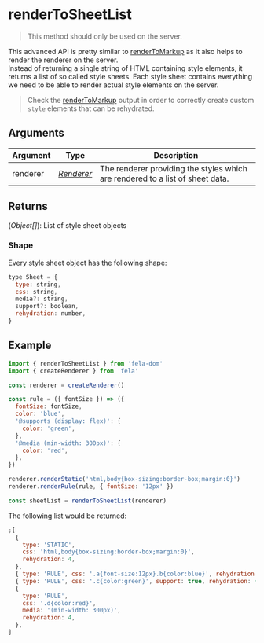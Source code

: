 # renderToSheetList

> This method should only be used on the server.

This advanced API is pretty similar to [renderToMarkup](renderToMarkup.md) as it also helps to render the renderer on the server.<br />
Instead of returning a single string of HTML containing style elements, it returns a list of so called style sheets.
Each style sheet contains everything we need to be able to render actual style elements on the server.

> Check the [renderToMarkup](renderToMarkup.md) output in order to correctly create custom `style` elements that can be rehydrated.

## Arguments

| Argument | Type                              | Description                                                                   |
| -------- | --------------------------------- | ----------------------------------------------------------------------------- |
| renderer | [_Renderer_](../fela/Renderer.md) | The renderer providing the styles which are rendered to a list of sheet data. |

## Returns

(_Object[]_): List of style sheet objects

### Shape

Every style sheet object has the following shape:

```javascript
type Sheet = {
  type: string,
  css: string,
  media?: string,
  support?: boolean,
  rehydration: number,
}
```

## Example

```javascript
import { renderToSheetList } from 'fela-dom'
import { createRenderer } from 'fela'

const renderer = createRenderer()

const rule = ({ fontSize }) => ({
  fontSize: fontSize,
  color: 'blue',
  '@supports (display: flex)': {
    color: 'green',
  },
  '@media (min-width: 300px)': {
    color: 'red',
  },
})

renderer.renderStatic('html,body{box-sizing:border-box;margin:0}')
renderer.renderRule(rule, { fontSize: '12px' })

const sheetList = renderToSheetList(renderer)
```

The following list would be returned:

```javascript
;[
  {
    type: 'STATIC',
    css: 'html,body{box-sizing:border-box;margin:0}',
    rehydration: 4,
  },
  { type: 'RULE', css: '.a{font-size:12px}.b{color:blue}', rehydration: 4 },
  { type: 'RULE', css: '.c{color:green}', support: true, rehydration: 4 },
  {
    type: 'RULE',
    css: '.d{color:red}',
    media: '(min-width: 300px)',
    rehydration: 4,
  },
]
```

